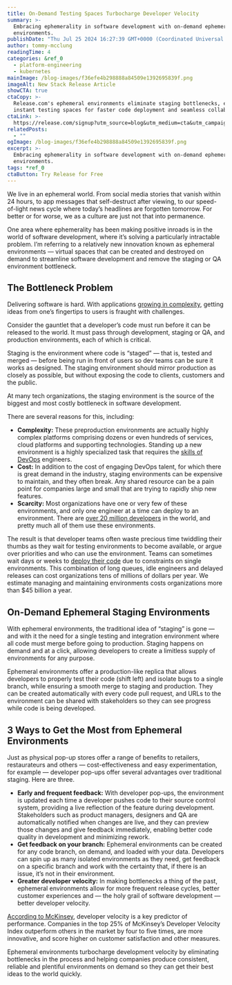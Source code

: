 ```yaml
---
title: On-Demand Testing Spaces Turbocharge Developer Velocity
summary: >-
  Embracing ephemerality in software development with on-demand ephemeral
  environments.
publishDate: "Thu Jul 25 2024 16:27:39 GMT+0000 (Coordinated Universal Time)"
author: tommy-mcclung
readingTime: 4
categories: &ref_0
  - platform-engineering
  - kubernetes
mainImage: /blog-images/f36efe4b298888a84509e1392695839f.png
imageAlt: New Stack Release Article
showCTA: true
ctaCopy: >-
  Release.com's ephemeral environments eliminate staging bottlenecks, enabling
  instant testing spaces for faster code deployment and seamless collaboration.
ctaLink: >-
  https://release.com/signup?utm_source=blog&utm_medium=cta&utm_campaign=blog-cta&utm_content=on-demand-testing-spaces-turbocharge-developer-velocity
relatedPosts:
  - ""
ogImage: /blog-images/f36efe4b298888a84509e1392695839f.png
excerpt: >-
  Embracing ephemerality in software development with on-demand ephemeral
  environments.
tags: *ref_0
ctaButton: Try Release for Free
---
```


We live in an ephemeral world. From social media stories that vanish within 24 hours, to app messages that self-destruct after viewing, to our speed-of-light news cycle where today’s headlines are forgotten tomorrow. For better or for worse, we as a culture are just not that into permanence.

One area where ephemerality has been making positive inroads is in the world of software development, where it’s solving a particularly intractable problem. I’m referring to a relatively new innovation known as ephemeral environments — virtual spaces that can be created and destroyed on demand to streamline software development and remove the staging or QA environment bottleneck.

## **The Bottleneck Problem**

Delivering software is hard. With applications [growing in complexity](https://thenewstack.io/the-growing-complexity-of-kubernetes-and-whats-being-done-to-fix-it/), getting ideas from one’s fingertips to users is fraught with challenges.

Consider the gauntlet that a developer’s code must run before it can be released to the world. It must pass through development, staging or QA, and production environments, each of which is critical.

Staging is the environment where code is “staged” — that is, tested and merged — before being run in front of users so dev teams can be sure it works as designed. The staging environment should mirror production as closely as possible, but without exposing the code to clients, customers and the public.

At many tech organizations, the staging environment is the source of the biggest and most costly bottleneck in software development.

There are several reasons for this, including:

- **Complexity:** These preproduction environments are actually highly complex platforms comprising dozens or even hundreds of services, cloud platforms and supporting technologies. Standing up a new environment is a highly specialized task that requires the [skills of DevOps](https://thenewstack.io/how-to-close-the-devops-skills-gap/) engineers.
- **Cost:** In addition to the cost of engaging DevOps talent, for which there is great demand in the industry, staging environments can be expensive to maintain, and they often break. Any shared resource can be a pain point for companies large and small that are trying to rapidly ship new features.
- **Scarcity:** Most organizations have one or very few of these environments, and only one engineer at a time can deploy to an environment. There are [over 20 million developers](https://en.wikipedia.org/wiki/Software_engineering_demographics) in the world, and pretty much all of them use these environments.

The result is that developer teams often waste precious time twiddling their thumbs as they wait for testing environments to become available, or argue over priorities and who can use the environment. Teams can sometimes wait days or weeks to [deploy their code](https://thenewstack.io/gitops-at-home-automate-code-deploys-with-kubernetes-and-flux/) due to constraints on single environments. This combination of long queues, idle engineers and delayed releases can cost organizations tens of millions of dollars per year. We estimate managing and maintaining environments costs organizations more than $45 billion a year.

## **On-Demand Ephemeral Staging Environments**

With ephemeral environments, the traditional idea of “staging” is gone — and with it the need for a single testing and integration environment where all code must merge before going to production. Staging happens on demand and at a click, allowing developers to create a limitless supply of environments for any purpose.

Ephemeral environments offer a production-like replica that allows developers to properly test their code (shift left) and isolate bugs to a single branch, while ensuring a smooth merge to staging and production. They can be created automatically with every code pull request, and URLs to the environment can be shared with stakeholders so they can see progress while code is being developed.

## **3 Ways to Get the Most from Ephemeral Environments**

Just as physical pop-up stores offer a range of benefits to retailers, restaurateurs and others — cost-effectiveness and easy experimentation, for example — developer pop-ups offer several advantages over traditional staging. Here are three.

- **Early and frequent feedback:** With developer pop-ups, the environment is updated each time a developer pushes code to their source control system, providing a live reflection of the feature during development. Stakeholders such as product managers, designers and QA are automatically notified when changes are live, and they can preview those changes and give feedback immediately, enabling better code quality in development and minimizing rework.
- **Get feedback on your branch:** Ephemeral environments can be created for any code branch, on demand, and loaded with your data. Developers can spin up as many isolated environments as they need, get feedback on a specific branch and work with the certainty that, if there is an issue, it’s not in their environment.
- **Greater developer velocity:** In making bottlenecks a thing of the past, ephemeral environments allow for more frequent release cycles, better customer experiences and — the holy grail of software development — better developer velocity.

[According to McKinsey](https://www.mckinsey.com/industries/technology-media-and-telecommunications/our-insights/developer-velocity-how-software-excellence-fuels-business-performance), developer velocity is a key predictor of performance. Companies in the top 25% of McKinsey’s Developer Velocity Index outperform others in the market by four to five times, are more innovative, and score higher on customer satisfaction and other measures.

Ephemeral environments turbocharge development velocity by eliminating bottlenecks in the process and helping companies produce consistent, reliable and plentiful environments on demand so they can get their best ideas to the world quickly.
